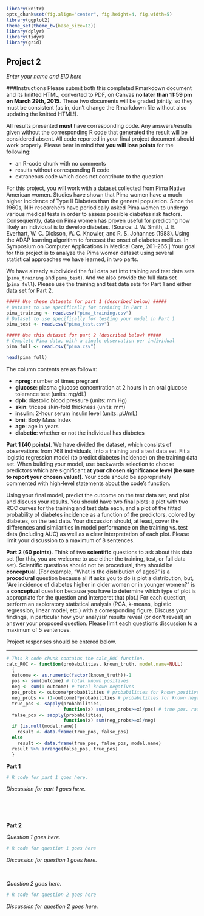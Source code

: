 ```r
library(knitr)
opts_chunk$set(fig.align="center", fig.height=4, fig.width=5)
library(ggplot2)
theme_set(theme_bw(base_size=12))
library(dplyr)
library(tidyr)
library(grid)
```
## Project 2 
*Enter your name and EID here*

###Instructions
Please submit both this completed Rmarkdown document and its knitted HTML, converted to PDF, on Canvas **no later than 11:59 pm on March 29th, 2015**. These two documents will be graded jointly, so they must be consistent (as in, don't change the Rmarkdown file without also updating the knitted HTML!).

All results presented **must** have corresponding code. Any answers/results given without the corresponding R code that generated the result will be considered absent. All code reported in your final project document should work properly. Please bear in mind that **you will lose points** for the following:

+ an R-code chunk with no comments
+ results without corresponding R code
+ extraneous code which does not contribute to the question

For this project, you will work with a dataset collected from Pima Native American women. Studies have shown that Pima women have a much higher incidence of Type II Diabetes than the general population. Since the 1960s, NIH researchers have periodically asked Pima women to undergo various medical tests in order to assess possible diabetes risk factors. Consequently, data on Pima women has proven useful for predicting how likely an individual is to develop diabetes. [Source: J. W. Smith, J. E. Everhart, W. C. Dickson, W. C. Knowler, and R. S. Johannes (1988). Using the ADAP learning algorithm to forecast the onset of diabetes mellitus. In Symposium on Computer Applications in Medical Care, 261–265.]
Your goal for this project is to analyze the Pima women dataset using several statistical approaches we have learned, in two parts.

We have already subdivided the full data set into training and test data sets (`pima_training` and `pima_test`). And we also provide the full data set (`pima_full`). Please use the training and test data sets for Part 1 and either data set for Part 2. 


```r
##### Use these datasets for part 1 (described below) #####
# Dataset to use specifically for training in Part 1
pima_training <- read.csv("pima_training.csv")
# Dataset to use specifically for testing your model in Part 1
pima_test <- read.csv("pima_test.csv")

##### Use this dataset for part 2 (described below) #####
# Complete Pima data, with a single observation per individual
pima_full <- read.csv("pima.csv")

head(pima_full)
```
The column contents are as follows:

+ **npreg**: number of times pregnant
+ **glucose**: plasma glucose concentration at 2 hours in an oral glucose tolerance test (units: mg/dL)
+ **dpb**: diastolic blood pressure (units: mm Hg)
+ **skin**: triceps skin-fold thickness (units: mm)
+ **insulin**: 2-hour serum insulin level (units: $\mu$U/mL)
+ **bmi**: Body Mass Index
+ **age**: age in years
+ **diabetic**: whether or not the individual has diabetes

**Part 1 (40 points)**. We have divided the dataset, which consists of observations from 768 individuals, into a training and a test data set. Fit a logistic regression model (to predict diabetes incidence) on the training data set. When building your model, use backwards selection to choose predictors which are significant **at your chosen significance level (be sure to report your chosen value!)**. Your code should be appropriately commented with high-level statements about the code's function.

Using your final model, predict the outcome on the test data set, and plot and discuss your results. You should have two final plots: a plot with two ROC curves for the training and test data each, and a plot of the fitted probability of diabetes incidence as a function of the predictors, colored by diabetes, on the test data. Your discussion should, at least, cover the differences and similarities in model performance on the training vs. test data (including AUC) as well as a clear interpretation of each plot. Please limit your discussion to a maximum of 8 sentences.


**Part 2 (60 points)**. Think of two **scientific** questions to ask about this data set (for this, you are welcome to use either the training, test, or full data set). Scientific questions should not be procedural, they should be **conceptual**. (For example, "What is the distribution of ages?" is a **procedural** question because all it asks you to do is plot a distribution, but, "Are incidence of diabetes higher in older women or in younger women?" is a **conceptual** question because you have to determine which type of plot is appropriate for the question and interperet that plot.) For each question, perform an exploratory statistical analysis (PCA, k-means, logistic regression, linear model, etc.) with a corresponding figure. Discuss your findings, in particular how your analysis' results reveal (or don't reveal) an answer your proposed question. Please limit each question's discussion to a maximum of 5 sentences.

Project responses should be entered below.

***  

```r
# This R code chunk contains the calc_ROC function.
calc_ROC <- function(probabilities, known_truth, model.name=NULL)
  {
  outcome <- as.numeric(factor(known_truth))-1
  pos <- sum(outcome) # total known positives
  neg <- sum(1-outcome) # total known negatives
  pos_probs <- outcome*probabilities # probabilities for known positives
  neg_probs <- (1-outcome)*probabilities # probabilities for known negatives
  true_pos <- sapply(probabilities,
                     function(x) sum(pos_probs>=x)/pos) # true pos. rate
  false_pos <- sapply(probabilities,
                     function(x) sum(neg_probs>=x)/neg)
  if (is.null(model.name))
    result <- data.frame(true_pos, false_pos)
  else
    result <- data.frame(true_pos, false_pos, model.name)
  result %>% arrange(false_pos, true_pos)
  }
```


**Part 1**
```r
# R code for part 1 goes here.
```
*Discussion for part 1 goes here.*    

<br><br><br>

**Part 2**

*Question 1 goes here.*
```r
# R code for question 1 goes here
```
*Discussion for question 1 goes here.*


<br> 

*Question 2 goes here.*
```r
# R code for question 2 goes here
```
*Discussion for question 2 goes here.*


